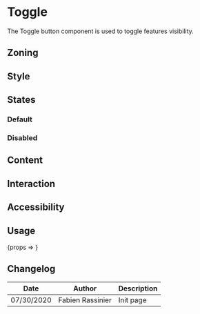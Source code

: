 
<Meta title="Components/Toggle" component={Toggle} />

# Toggle

The Toggle button component is used to toggle features visibility.

## Zoning

## Style

## States

### Default

<Preview>
    <Story name="Active">
        <Toggle isActive icon="datagrid" />
	</Story>
    <Story name="Inactive">
        <Toggle icon="datagrid" />
	</Story>
 </Preview>

### Disabled

<Preview>
    <Story name="Disabled Active">
        <Toggle disabled isActive icon="datagrid"/>
	</Story>
    <Story name="Disabled Inactive">
        <Toggle disabled icon="datagrid"/>
	</Story>
 </Preview>

## Content

## Interaction

## Accessibility

## Usage

<Preview>
  <Story
    name="usage"
    args={{
        icon: 'datagrid',
    }}
  >
    {props => <Toggle {...props} />}
  </Story>
</Preview>

<Props story="usage" />

## Changelog

| Date       | Author | Description |
| ---------- | ------ | ----------- |
| 07/30/2020 | Fabien Rassinier  | Init page   |